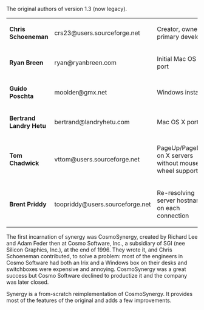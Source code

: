 The original authors of version 1.3 (now legacy).

{| class="wikitable" cellpadding="2"
| '''Chris Schoeneman''' || crs23@users.sourceforge.net || Creator, owner, primary developer
|-
| '''Ryan Breen''' || ryan@ryanbreen.com || Initial Mac OS X port
|-
| '''Guido Poschta''' || moolder@gmx.net || Windows installer
|-
| '''Bertrand Landry Hetu''' || bertrand@landryhetu.com || Mac OS X port
|-
| '''Tom Chadwick''' || vttom@users.sourceforge.net || PageUp/PageDown on X servers without mouse wheel support
|-
| '''Brent Priddy''' || toopriddy@users.sourceforge.net || Re-resolving server hostname on each connection
|}

The first incarnation of synergy was CosmoSynergy, created by Richard Lee and Adam Feder then at Cosmo Software, Inc., a subsidiary of SGI (nee Silicon Graphics, Inc.), at the end of 1996. They wrote it, and Chris Schoeneman contributed, to solve a problem: most of the engineers in Cosmo Software had both an Irix and a Windows box on their desks and switchboxes were expensive and annoying. CosmoSynergy was a great success but Cosmo Software declined to productize it and the company was later closed.

Synergy is a from-scratch reimplementation of CosmoSynergy. It provides most of the features of the original and adds a few improvements.

